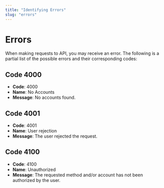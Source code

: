 ```yaml
---
title: "Identifying Errors"
slug: "errors"
---
```


# Errors

When making requests to <CompanyName /> API, you may receive an error. The following is a partial list of the possible errors and their corresponding codes:

## Code 4000

- **Code**: 4000
- **Name**: No Accounts
- **Message**: No accounts found.

## Code 4001

- **Code**: 4001
- **Name**: User rejection
- **Message**: The user rejected the request.

## Code 4100

- **Code**: 4100
- **Name**: Unauthorized
- **Message**: The requested method and/or account has not been authorized by the user.
